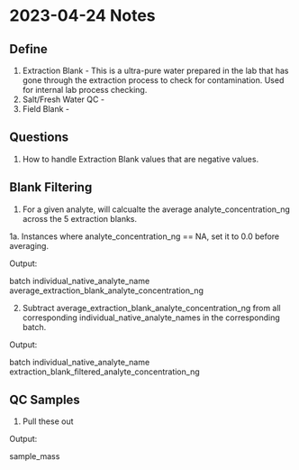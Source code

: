# 2023-04-24 Notes

## Define

1. Extraction Blank - This is a ultra-pure water prepared in the lab that has gone through the extraction process to check for contamination. Used for internal lab process checking.
2. Salt/Fresh Water QC - 
3. Field Blank -

## Questions

1. How to handle Extraction Blank values that are negative values.

## Blank Filtering

1. For a given analyte, will calcualte the average analyte_concentration_ng across the 5 extraction blanks. 

1a. Instances where analyte_concentration_ng == NA, set it to 0.0 before averaging.

Output:

batch
individual_native_analyte_name
average_extraction_blank_analyte_concentration_ng

2.  Subtract average_extraction_blank_analyte_concentration_ng from all corresponding individual_native_analyte_names in the corresponding batch.

Output:

batch
individual_native_analyte_name
extraction_blank_filtered_analyte_concentration_ng

## QC Samples

1. Pull these out 

Output:

sample_mass